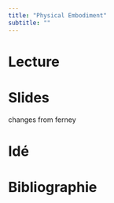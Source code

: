 ```yaml
---
title: "Physical Embodiment"
subtitle: ""
---
```


# Lecture

# Slides

changes from ferney

# Idé

# Bibliographie

